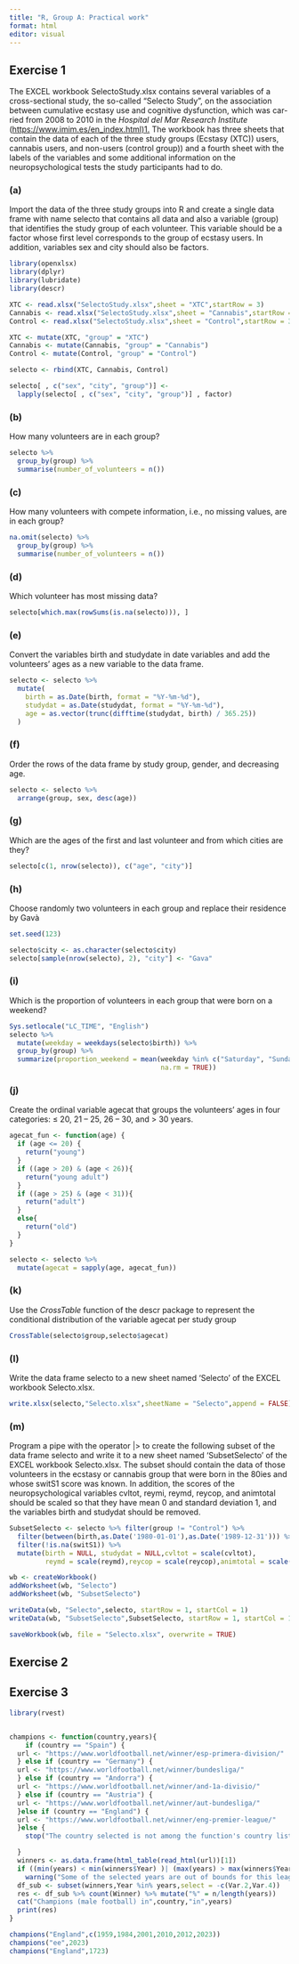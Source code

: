 ---
title: "R, Group A: Practical work"
format: html
editor: visual
---

## Exercise 1

The EXCEL workbook SelectoStudy.xlsx contains several variables of a cross-sectional study, the so-called "Selecto Study", on the association between cumulative ecstasy use and cognitive dysfunction, which was car- ried from 2008 to 2010 in the *Hospital del Mar Research Institute* (<https://www.imim.es/en_index.html)1.> The workbook has three sheets that contain the data of each of the three study groups (Ecstasy (XTC)) users, cannabis users, and non-users (control group)) and a fourth sheet with the labels of the variables and some additional information on the neuropsychological tests the study participants had to do.

### (a)

Import the data of the three study groups into R and create a single data frame with name selecto that contains all data and also a variable (group) that identifies the study group of each volunteer. This variable should be a factor whose first level corresponds to the group of ecstasy users. In addition, variables sex and city should also be factors.

```{r}
library(openxlsx)
library(dplyr)
library(lubridate)
library(descr)
```

```{r}
XTC <- read.xlsx("SelectoStudy.xlsx",sheet = "XTC",startRow = 3)
Cannabis <- read.xlsx("SelectoStudy.xlsx",sheet = "Cannabis",startRow = 3)
Control <- read.xlsx("SelectoStudy.xlsx",sheet = "Control",startRow = 3)

XTC <- mutate(XTC, "group" = "XTC")
Cannabis <- mutate(Cannabis, "group" = "Cannabis")
Control <- mutate(Control, "group" = "Control")

selecto <- rbind(XTC, Cannabis, Control)

selecto[ , c("sex", "city", "group")] <- 
  lapply(selecto[ , c("sex", "city", "group")] , factor)

```

### (b)

How many volunteers are in each group?

```{r}
selecto %>%
  group_by(group) %>%
  summarise(number_of_volunteers = n())
```

### (c)

How many volunteers with compete information, i.e., no missing values, are in each group?

```{r}
na.omit(selecto) %>%
  group_by(group) %>%
  summarise(number_of_volunteers = n())

```

### (d)

Which volunteer has most missing data?

```{r}
selecto[which.max(rowSums(is.na(selecto))), ]
```

### (e)

Convert the variables birth and studydate in date variables and add the volunteers' ages as a new variable to the data frame.

```{r}
selecto <- selecto %>%
  mutate(
    birth = as.Date(birth, format = "%Y-%m-%d"),
    studydat = as.Date(studydat, format = "%Y-%m-%d"),
    age = as.vector(trunc(difftime(studydat, birth) / 365.25))
  )

```

### (f)

Order the rows of the data frame by study group, gender, and decreasing age.

```{r}
selecto <- selecto %>%
  arrange(group, sex, desc(age))
```

### (g)

Which are the ages of the first and last volunteer and from which cities are they?

```{r}
selecto[c(1, nrow(selecto)), c("age", "city")]
```

### (h)

Choose randomly two volunteers in each group and replace their residence by Gavà

```{r}
set.seed(123)

selecto$city <- as.character(selecto$city)
selecto[sample(nrow(selecto), 2), "city"] <- "Gava"

```

### (i)

Which is the proportion of volunteers in each group that were born on a weekend?

```{r}
Sys.setlocale("LC_TIME", "English")
selecto %>%
  mutate(weekday = weekdays(selecto$birth)) %>%
  group_by(group) %>%
  summarize(proportion_weekend = mean(weekday %in% c("Saturday", "Sunday"), 
                                      na.rm = TRUE))
```

### (j)

Create the ordinal variable agecat that groups the volunteers' ages in four categories: ≤ 20, 21 -- 25, 26 -- 30, and \> 30 years.

```{r}
agecat_fun <- function(age) {
  if (age <= 20) {
    return("young")
  }
  if ((age > 20) & (age < 26)){
    return("young adult")
  }
  if ((age > 25) & (age < 31)){
    return("adult")
  }
  else{
    return("old")
  }
}

selecto <- selecto %>%
  mutate(agecat = sapply(age, agecat_fun))
```

### (k)

Use the *CrossTable* function of the descr package to represent the conditional distribution of the variable agecat per study group

```{r}
CrossTable(selecto$group,selecto$agecat)
```

### (l)

Write the data frame selecto to a new sheet named 'Selecto' of the EXCEL workbook Selecto.xlsx.

```{r}
write.xlsx(selecto,"Selecto.xlsx",sheetName = "Selecto",append = FALSE)
```

### (m)

Program a pipe with the operator \|\> to create the following subset of the data frame selecto and write it to a new sheet named 'SubsetSelecto' of the EXCEL workbook Selecto.xlsx. The subset should contain the data of those volunteers in the ecstasy or cannabis group that were born in the 80ies and whose switS1 score was known. In addition, the scores of the neuropsychological variables cvltot, reymi, reymd, reycop, and animtotal should be scaled so that they have mean 0 and standard deviation 1, and the variables birth and studydat should be removed.

```{r}
SubsetSelecto <- selecto %>% filter(group != "Control") %>% 
  filter(between(birth,as.Date('1980-01-01'),as.Date('1989-12-31'))) %>%
  filter(!is.na(switS1)) %>%
  mutate(birth = NULL, studydat = NULL,cvltot = scale(cvltot),
         reymd = scale(reymd),reycop = scale(reycop),animtotal = scale(animtotal))

wb <- createWorkbook()
addWorksheet(wb, "Selecto")
addWorksheet(wb, "SubsetSelecto")

writeData(wb, "Selecto",selecto, startRow = 1, startCol = 1)
writeData(wb, "SubsetSelecto",SubsetSelecto, startRow = 1, startCol = 1)

saveWorkbook(wb, file = "Selecto.xlsx", overwrite = TRUE)
```

## Exercise 2

## Exercise 3

```{r}
library(rvest)


champions <- function(country,years){
    if (country == "Spain") {
  url <- "https://www.worldfootball.net/winner/esp-primera-division/"
  } else if (country == "Germany") {
  url <- "https://www.worldfootball.net/winner/bundesliga/"
  } else if (country == "Andorra") {
  url <- "https://www.worldfootball.net/winner/and-1a-divisio/"
  } else if (country == "Austria") {
  url <- "https://www.worldfootball.net/winner/aut-bundesliga/"
  }else if (country == "England") {
  url <- "https://www.worldfootball.net/winner/eng-premier-league/"
  }else {
    stop("The country selected is not among the function's country list.")

  }
  winners <- as.data.frame(html_table(read_html(url))[1])
  if ((min(years) < min(winners$Year) )| (max(years) > max(winners$Year)) ){
    warning("Some of the selected years are out of bounds for this league.")}
  df_sub <- subset(winners,Year %in% years,select = -c(Var.2,Var.4))
  res <- df_sub %>% count(Winner) %>% mutate("%" = n/length(years))
  cat("Champions (male football) in",country,"in",years)
  print(res)
}

champions("England",c(1959,1984,2001,2010,2012,2023))
champions("ee",2023)
champions("England",1723)
```
